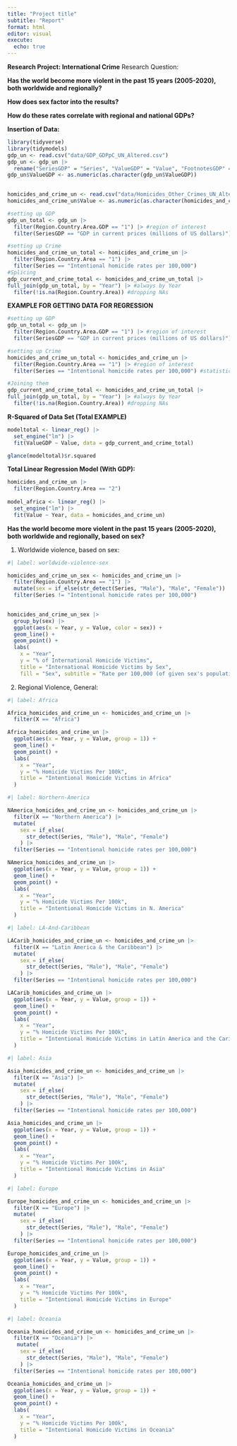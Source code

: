 ```yaml
---
title: "Project title"
subtitle: "Report"
format: html
editor: visual
execute:
  echo: true
---
```


**Research Project: International Crime** Research Question:

**Has the world become more violent in the past 15 years (2005-2020), both worldwide and regionally?**

**How does sex factor into the results?**

**How do these rates correlate with regional and national GDPs?**

**Insertion of Data:**

```r

library(tidyverse)
library(tidymodels)
gdp_un <- read.csv("data/GDP_GDPpC_UN_Altered.csv")
gdp_un <- gdp_un |>
  rename("SeriesGDP" = "Series", "ValueGDP" = "Value", "FootnotesGDP" = "Footnotes", "XGDP" = "X", "Region.Country.Area.GDP" = "Region.Country.Area")
gdp_un$ValueGDP <- as.numeric(as.character(gdp_un$ValueGDP))
  

homicides_and_crime_un <- read.csv("data/Homicides_Other_Crimes_UN_Altered.csv")
homicides_and_crime_un$Value <- as.numeric(as.character(homicides_and_crime_un$Value))

#setting up GDP
gdp_un_total <- gdp_un |>
  filter(Region.Country.Area.GDP == "1") |> #region of interest
  filter(SeriesGDP == "GDP in current prices (millions of US dollars)") #stat of interest

#setting up Crime
homicides_and_crime_un_total <- homicides_and_crime_un |>
  filter(Region.Country.Area == "1") |>
  filter(Series == "Intentional homicide rates per 100,000")
#Splicing
gdp_current_and_crime_total <- homicides_and_crime_un_total |>
full_join(gdp_un_total, by = "Year") |> #always by Year
  filter(!is.na(Region.Country.Area)) #dropping NAs
```

**EXAMPLE FOR GETTING DATA FOR REGRESSION**

```r
#setting up GDP
gdp_un_total <- gdp_un |>
  filter(Region.Country.Area.GDP == "1") |> #region of interest
  filter(SeriesGDP == "GDP in current prices (millions of US dollars)") #statistic of interest

#setting up Crime
homicides_and_crime_un_total <- homicides_and_crime_un |>
  filter(Region.Country.Area == "1") |> #region of interest
  filter(Series == "Intentional homicide rates per 100,000") #statistic of interest

#Joining them
gdp_current_and_crime_total <- homicides_and_crime_un_total |> 
full_join(gdp_un_total, by = "Year") |> #always by Year
  filter(!is.na(Region.Country.Area)) #dropping NAs
```

**R-Squared of Data Set (Total EXAMPLE)**

```r

modeltotal <- linear_reg() |>
  set_engine("lm") |>
  fit(ValueGDP ~ Value, data = gdp_current_and_crime_total)

glance(modeltotal)$r.squared
```

**Total Linear Regression Model (With GDP):**

```r
homicides_and_crime_un |>
  filter(Region.Country.Area == "2")
  
model_africa <- linear_reg() |>
  set_engine("lm") |>
  fit(Value ~ Year, data = homicides_and_crime_un)


```

**Has the world become more violent in the past 15 years (2005-2020), both worldwide and regionally, based on sex?**

1.  Worldwide violence, based on sex:

```r
#| label: worldwide-violence-sex

homicides_and_crime_un_sex <- homicides_and_crime_un |>
  filter(Region.Country.Area == "1") |>
  mutate(sex = if_else(str_detect(Series, "Male"), "Male", "Female")) |>
  filter(Series != "Intentional homicide rates per 100,000")
 

homicides_and_crime_un_sex |>
  group_by(sex) |>
  ggplot(aes(x = Year, y = Value, color = sex)) +
  geom_line() +
  geom_point() + 
  labs(
    x = "Year",
    y = "% of International Homicide Victims",
    title = "International Homicide Victims by Sex",
    fill = "Sex", subtitle = "Rate per 100,000 (of given sex's population)")
```

2.  Regional Violence, General:

```r
#| label: Africa

Africa_homicides_and_crime_un <- homicides_and_crime_un |>
  filter(X == "Africa") 

Africa_homicides_and_crime_un |>
  ggplot(aes(x = Year, y = Value, group = 1)) +
  geom_line() +
  geom_point() + 
  labs(
    x = "Year",
    y = "% Homicide Victims Per 100k",
    title = "Intentional Homicide Victims in Africa"
  )

```

```r
#| label: Northern-America

NAmerica_homicides_and_crime_un <- homicides_and_crime_un |>
  filter(X == "Northern America") |>
  mutate(
    sex = if_else(
      str_detect(Series, "Male"), "Male", "Female")
    ) |>
  filter(Series == "Intentional homicide rates per 100,000")

NAmerica_homicides_and_crime_un |>
  ggplot(aes(x = Year, y = Value, group = 1)) +
  geom_line() +
  geom_point() + 
  labs(
    x = "Year",
    y = "% Homicide Victims Per 100k",
    title = "Intentional Homicide Victims in N. America"
  )

```

```r
#| label: LA-And-Caribbean

LACarib_homicides_and_crime_un <- homicides_and_crime_un |>
  filter(X == "Latin America & the Caribbean") |>
  mutate(
    sex = if_else(
      str_detect(Series, "Male"), "Male", "Female")
    ) |>
  filter(Series == "Intentional homicide rates per 100,000")

LACarib_homicides_and_crime_un |>
  ggplot(aes(x = Year, y = Value, group = 1)) +
  geom_line() +
  geom_point() + 
  labs(
    x = "Year",
    y = "% Homicide Victims Per 100k",
    title = "Intentional Homicide Victims in Latin America and the Caribbean"
  )
```

```r
#| label: Asia

Asia_homicides_and_crime_un <- homicides_and_crime_un |>
  filter(X == "Asia") |>
  mutate(
    sex = if_else(
      str_detect(Series, "Male"), "Male", "Female")
    ) |>
  filter(Series == "Intentional homicide rates per 100,000")

Asia_homicides_and_crime_un |>
  ggplot(aes(x = Year, y = Value, group = 1)) +
  geom_line() +
  geom_point() + 
  labs(
    x = "Year",
    y = "% Homicide Victims Per 100k",
    title = "Intentional Homicide Victims in Asia"
  )
```

```r
#| label: Europe

Europe_homicides_and_crime_un <- homicides_and_crime_un |>
  filter(X == "Europe") |>
  mutate(
    sex = if_else(
      str_detect(Series, "Male"), "Male", "Female")
    ) |>
  filter(Series == "Intentional homicide rates per 100,000")

Europe_homicides_and_crime_un |>
  ggplot(aes(x = Year, y = Value, group = 1)) +
  geom_line() +
  geom_point() + 
  labs(
    x = "Year",
    y = "% Homicide Victims Per 100k",
    title = "Intentional Homicide Victims in Europe"
  )
```

```r
#| label: Oceania

Oceania_homicides_and_crime_un <- homicides_and_crime_un |>
  filter(X == "Oceania") |>
   mutate(
    sex = if_else(
      str_detect(Series, "Male"), "Male", "Female")
    ) |>
  filter(Series == "Intentional homicide rates per 100,000")

Oceania_homicides_and_crime_un |>
  ggplot(aes(x = Year, y = Value, group = 1)) +
  geom_line() +
  geom_point() + 
  labs(
    x = "Year",
    y = "% Homicide Victims Per 100k",
    title = "Intentional Homicide Victims in Oceania"
  )
```
